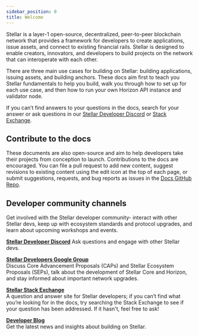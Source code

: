 ```yaml
---
sidebar_position: 0
title: Welcome
---
```


Stellar is a layer-1 open-source, decentralized, peer-to-peer blockchain network that provides a framework for developers to create applications, issue assets, and connect to existing financial rails. Stellar is designed to enable creators, innovators, and developers to build projects on the network that can interoperate with each other.

There are three main use cases for building on Stellar: building applications, issuing assets, and building anchors. These docs aim first to teach you Stellar fundamentals to help you build, walk you through how to set up for each use case, and then how to run your own Horizon API instance and validator node.

If you can’t find answers to your questions in the docs, search for your answer or ask questions in our [Stellar Developer Discord](https://discord.gg/stellardev) or [Stack Exchange](https://stellar.stackexchange.com/).

## Contribute to the docs

These documents are also open-source and aim to help developers take their projects from conception to launch. Contributions to the docs are encouraged. You can file a pull request to add new content, suggest revisions to existing content using the edit icon at the top of each page, or submit suggestions, requests, and bug reports as issues in the [Docs GitHub Repo](https://github.com/stellar/stellar-docs/issues).

## Developer community channels

Get involved with the Stellar developer community- interact with other Stellar devs, keep up with ecosystem standards and protocol upgrades, and learn about upcoming workshops and events.

[**Stellar Developer Discord**](https://discord.gg/st7Mxd58BV) 
Ask questions and engage with other Stellar devs.

[**Stellar Developers Google Group**](https://groups.google.com/g/stellar-dev)  
Discuss Core Advancement Proposals (CAPs) and Stellar Ecosystem Proposals (SEPs), talk about the development of Stellar Core and Horizon, and stay informed about important network upgrades.

[**Stellar Stack Exchange**](https://stellar.stackexchange.com/)  
A question and answer site for Stellar developers; if you can’t find what you’re looking for in the docs, try searching the Stack Exchange to see if your question has been addressed. If it hasn't, feel free to ask!

[**Developer Blog**](https://www.stellar.org/developers-blog)  
Get the latest news and insights about building on Stellar.
